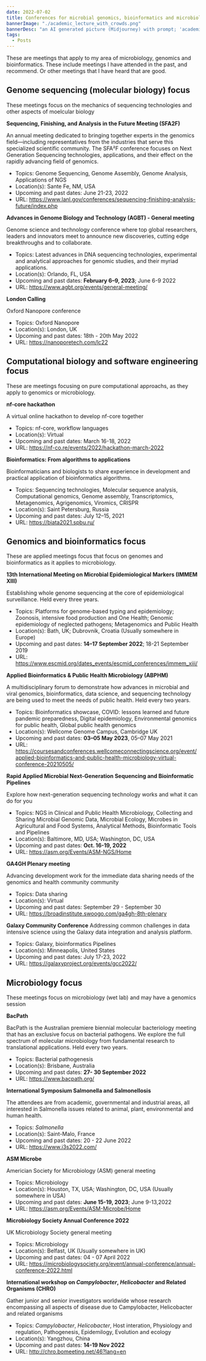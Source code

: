 ```yaml
---
date: 2022-07-02
title: Conferences for microbial genomics, bioinformatics and microbiology
bannerImage: "./academic_lecture_with_crowds.png"
bannerDesc: "an AI generated picture (Midjourney) with prompt; 'academic lecture  with crowds :: interior :: in blue by vermeer'. You can share and adapt this image following a CC BY-SA 4.0 licence."
tags:
  - Posts
---
```


These are meetings that apply to my area of microbiology, genomics and bioinformatics.
These include meetings I have attended in the past, and recommend. Or other meetings that I have heard that are good.

## Genome sequencing (molecular biology) focus

These meetings focus on the mechanics of sequencing technologies and other aspects of moelcular biology

**Sequencing, Finishing, and Analysis in the Future Meeting (SFA2F)**

An annual meeting dedicated to bringing together experts in the genomics field—including representatives from the
industries that serve this specialized scientific community. The SFA²F conference focuses on Next Generation
Sequencing technologies, applications, and their effect on the rapidly advancing field of genomics.

- Topics: Genome Sequencing, Genome Assembly, Genome Analysis, Applications of NGS
- Location(s): Sante Fe, NM, USA
- Upcoming and past dates: June 21-23, 2022
- URL: https://www.lanl.gov/conferences/sequencing-finishing-analysis-future/index.php

**Advances in Genome Biology and Technology (AGBT) - General meeting**

Genome science and technology conference where top global researchers, leaders and innovators meet to
announce new discoveries, cutting edge breakthroughs and to collaborate.

- Topics: Latest advances in DNA sequencing technologies, experimental and analytical approaches
  for genomic studies, and their myriad applications.
- Location(s): Orlando, FL, USA
- Upcoming and past dates: **February 6–9, 2023**; June 6-9 2022
- URL: https://www.agbt.org/events/general-meeting/

**London Calling**

Oxford Nanopore conference

- Topics: Oxford Nanopore
- Location(s): London, UK
- Upcoming and past dates: 18th - 20th May 2022
- URL: https://nanoporetech.com/lc22

## Computational biology and software engineering focus

These are meetings focusing on pure computational approachs, as they apply to genomics or microbiology.

**nf-core hackathon**

A virtual online hackathon to develop nf-core together

- Topics: nf-core, workflow languages
- Location(s): Virtual
- Upcoming and past dates: March 16-18, 2022
- URL: https://nf-co.re/events/2022/hackathon-march-2022

**Bioinformatics: From algorithms to applications**

Bioinformaticians and biologists to share experience in development and practical application of bioinformatics algorithms.

- Topics: Sequencing technologies, Molecular sequence analysis, Computational genomics, Genome assembly, Transcriptomics, Metagenomics, Agrigenomics, Viromics, CRISPR
- Location(s): Saint Petersburg, Russia
- Upcoming and past dates: July 12–15, 2021
- URL: https://biata2021.spbu.ru/

## Genomics and bioinformatics focus

These are applied meetings focus that focus on genomes and bioinformatics as it applies to microbiology.

**13th International Meeting on Microbial Epidemiological Markers (IMMEM XIII)**

Establishing whole genome sequencing at the core of epidemiological surveillance. Held every three years.

- Topics: Platforms for genome-based typing and epidemiology; Zoonosis, intensive food production and One Health; Genomic epidemiology of neglected pathogens; Metagenomics and Public Health
- Location(s): Bath, UK; Dubrovnik, Croatia (Usually somewhere in Europe)
- Upcoming and past dates: **14–17 September 2022**; 18-21 September 2019
- URL: https://www.escmid.org/dates_events/escmid_conferences/immem_xiii/

**Applied Bioinformatics & Public Health Microbiology (ABPHM)**

A multidisciplinary forum to demonstrate how advances in microbial and viral genomics, bioinformatics, data science, and sequencing technology are being used to meet the needs of public health.
Held every two years.

- Topics: Bioinformatics showcase, COVID: lessons learned and future pandemic preparedness, Digital epidemiology, Environmental genomics for public health, Global public health genomics
- Location(s): Wellcome Genome Campus, Cambridge UK
- Upcoming and past dates: **03–05 May 2023**, 05–07 May 2021
- URL: https://coursesandconferences.wellcomeconnectingscience.org/event/applied-bioinformatics-and-public-health-microbiology-virtual-conference-20210505/

**Rapid Applied Microbial Next-Generation Sequencing and Bioinformatic Pipelines**

Explore how next-generation sequencing technology works and what it can do for you

- Topics: NGS in Clinical and Public Health Microbiology, Collecting and Sharing Microbial Genomic Data, Microbial Ecology, Microbes in Agricultural and Food Systems, Analytical Methods, Bioinformatic Tools and Pipelines ​
- Location(s): Baltimore, MD, USA; Washington, DC, USA
- Upcoming and past dates: **Oct. 16-19, 2022**
- URL: https://asm.org/Events/ASM-NGS/Home

**GA4GH Plenary meeting**

Advancing development work for the immediate data sharing needs of the genomics and health community community

- Topics: Data sharing
- Location(s): Virtual
- Upcoming and past dates: September 29 - September 30
- URL: https://broadinstitute.swoogo.com/ga4gh-8th-plenary

**Galaxy Community Conference**
Addressing common challenges in data intensive science using the Galaxy data integration and analysis platform.

- Topics: Galaxy, bioinformatics Pipelines
- Location(s): Minneapolis, United States
- Upcoming and past dates: July 17-23, 2022
- URL: https://galaxyproject.org/events/gcc2022/

## Microbiology focus

These meetings focus on microbiology (wet lab) and may have a genomics session

**BacPath**

BacPath is the Australian premiere biennial molecular bacteriology meeting that has an exclusive focus on bacterial pathogens.
We explore the full spectrum of molecular microbiology from fundamental research to translational applications. Held every two years.

- Topics: Bacterial pathogenesis
- Location(s): Brisbane, Australia
- Upcoming and past dates: **27- 30 September 2022**
- URL: https://www.bacpath.org/

**International Symposium Salmonella and Salmonellosis**

The attendees are from academic, governmental and industrial areas, all interested in Salmonella issues related to animal, plant, environmental and human health.

- Topics: _Salmonella_
- Location(s): Saint-Malo, France
- Upcoming and past dates: 20 - 22 June 2022
- URL: https://www.i3s2022.com/

**ASM Microbe**

Americian Society for Microbiology (ASM) general meeting

- Topics: Microbiology
- Location(s): Houston, TX, USA; Washington, DC, USA (Usually somewhere in USA)
- Upcoming and past dates: **June 15-19, 2023**; June 9-13,2022
- URL: https://asm.org/Events/ASM-Microbe/Home

**Microbiology Society Annual Conference 2022**

UK Microbiology Society general meeting

- Topics: Microbiology
- Location(s): Belfast, UK (Usually somewhere in UK)
- Upcoming and past dates: 04 - 07 April 2022
- URL: https://microbiologysociety.org/event/annual-conference/annual-conference-2022.html

**International workshop on *Campylobacter*, *Helicobacter* and Related Organisms (CHRO)**

Gather junior and senior investigators worldwide whose research encompassing all aspects of disease due to Campylobacter, Helicobacter and related organisms

- Topics: _Campylobacter_, *Helicobacter*, Host interation, Physiology and regulation, Pathogenesis, Epidemilogy, Evolution and ecology
- Location(s): Yangzhou, China
- Upcoming and past dates: **14-19 Nov 2022**
- URL: http://chro.bomeeting.net/46?lang=en
